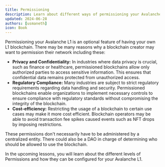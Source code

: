 ```yaml
---
title: Permissioning
description: Learn about different ways of permissioning your Avalanche L1 blockchain.
updated: 2024-06-28
authors: [usmaneth]
icon: Book
---
```


Permissioning your Avalanche L1 is an optional feature of having your own L1 blockchain. There may be many reasons why a blockchain creator may want to permission their network including these:

- **Privacy and Confidentiality:** In industries where data privacy is crucial, such as finance or healthcare, permissioned blockchains allow only authorized parties to access sensitive information. This ensures that confidential data remains protected from unauthorized access.
- **Regulatory Compliance:** Many industries are subject to strict regulatory requirements regarding data handling and security. Permissioned blockchains enable organizations to implement necessary controls to ensure compliance with regulatory standards without compromising the integrity of the blockchain.
- **Cost-efficiency:** Restricting the usage of a blockchain to certain use cases may make it more cost efficient. Blockchain operators may be able to avoid transaction fee spikes caused events such as NFT drops by imposing restrictions.

These permissions don't necessarily have to be administered by a centralized entity. There could also be a DAO in charge of determining who should be allowed to use the blockchain. 

In the upcoming lessons, you will learn about the different levels of Permissions and how they can be configured for your Avalanche L1.